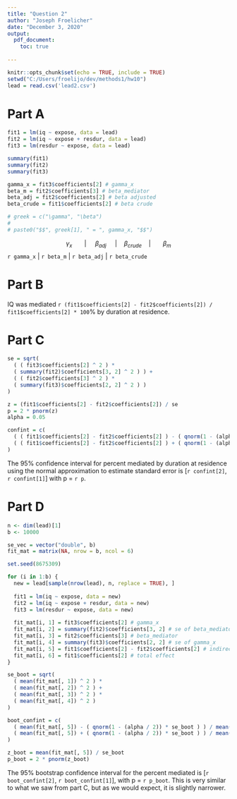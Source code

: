 ```yaml
---
title: "Question 2"
author: "Joseph Froelicher"
date: "December 3, 2020"
output: 
  pdf_document:
    toc: true
  
---
```

```r
knitr::opts_chunk$set(echo = TRUE, include = TRUE)
setwd("C:/Users/froelijo/dev/methods1/hw10")
lead = read.csv('lead2.csv')
```

# Part A
```r
fit1 = lm(iq ~ expose, data = lead)
fit2 = lm(iq ~ expose + resdur, data = lead)
fit3 = lm(resdur ~ expose, data = lead)

summary(fit1)
summary(fit2)
summary(fit3)

gamma_x = fit3$coefficients[2] # gamma_x
beta_m = fit2$coefficients[3] # beta_mediator
beta_adj = fit2$coefficients[2] # beta adjusted
beta_crude = fit1$coefficients[2] # beta crude

# greek = c("\gamma", "\beta")
# 
# paste0("$$", greek[1], " = ", gamma_x, "$$")
```
$$\gamma_x\:\:\:\:\:\:\:|\:\:\:\:\:\beta_{adj}\:\:\:\:\:|\:\:\:\:\beta_{crude}\:\:\:\:|\:\:\:\:\:\:\:\beta_m$$
\center `r gamma_x` | `r beta_m` | `r beta_adj` | `r beta_crude`
\newline
\flushleft
  
# Part B
IQ was mediated `r (fit1$coefficients[2] - fit2$coefficients[2]) / fit1$coefficients[2] * 100`% by duration at residence.
\newline

# Part C
```r
se = sqrt(
  ( ( fit3$coefficients[2] ^ 2 ) *
  ( summary(fit2)$coefficients[3, 2] ^ 2 ) ) +
  ( ( fit2$coefficients[3] ^ 2 ) *
  ( summary(fit3)$coefficients[2, 2] ^ 2 ) )
)

z = (fit1$coefficients[2] - fit2$coefficients[2]) / se
p = 2 * pnorm(z)
alpha = 0.05

confint = c(
  ( ( fit1$coefficients[2] - fit2$coefficients[2] ) - ( qnorm(1 - (alpha / 2)) * se ) ) / fit1$coefficients[2] * 100,
  ( ( fit1$coefficients[2] - fit2$coefficients[2] ) + ( qnorm(1 - (alpha / 2)) * se ) ) / fit1$coefficients[2] * 100
)
```
 The 95% confidence interval for percent mediated by duration at residence using the normal approximation to estimate standard error is [`r confint[2]`, `r confint[1]`] with p = `r p`.
\newline
 
# Part D
```r
n <- dim(lead)[1]
b <- 10000

se_vec = vector("double", b)
fit_mat = matrix(NA, nrow = b, ncol = 6)

set.seed(8675309)

for (i in 1:b) {
  new = lead[sample(nrow(lead), n, replace = TRUE), ]
  
  fit1 = lm(iq ~ expose, data = new)
  fit2 = lm(iq ~ expose + resdur, data = new)
  fit3 = lm(resdur ~ expose, data = new)
  
  fit_mat[i, 1] = fit3$coefficients[2] # gamma_x
  fit_mat[i, 2] = summary(fit2)$coefficients[3, 2] # se of beta_mediator
  fit_mat[i, 3] = fit2$coefficients[3] # beta_mediator
  fit_mat[i, 4] = summary(fit3)$coefficients[2, 2] # se of gamma_x
  fit_mat[i, 5] = fit1$coefficients[2] - fit2$coefficients[2] # indirect effect
  fit_mat[i, 6] = fit1$coefficients[2] # total effect
}

se_boot = sqrt(
  ( mean(fit_mat[, 1]) ^ 2 ) *
  ( mean(fit_mat[, 2]) ^ 2 ) +
  ( mean(fit_mat[, 3]) ^ 2 ) *
  ( mean(fit_mat[, 4]) ^ 2 )
)

boot_confint = c(
  ( mean(fit_mat[, 5]) - ( qnorm(1 - (alpha / 2)) * se_boot ) ) / mean(fit_mat[, 6]) * 100,
  ( mean(fit_mat[, 5]) + ( qnorm(1 - (alpha / 2)) * se_boot ) ) / mean(fit_mat[, 6]) * 100
)

z_boot = mean(fit_mat[, 5]) / se_boot
p_boot = 2 * pnorm(z_boot)
```
The 95% bootstrap confidence interval for the percent mediated is [`r boot_confint[2]`, `r boot_confint[1]`], with p = `r p_boot`. This is very similar to what we saw from part C, but as we would expect, it is slightly narrower.